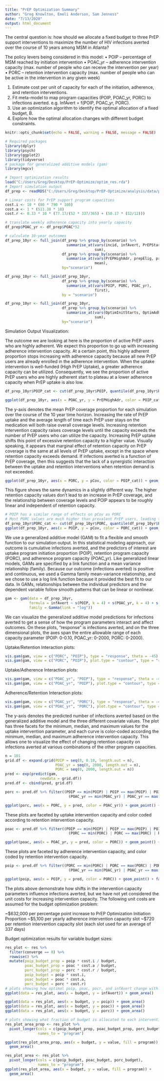 ```yaml
---
title: "PrEP Optimization Summary"
author: "Greg Knowlton, Emeli Anderson, Sam Jenness"
date: "7/13/2020"
output: html_document
---
```


The central question is: how should we allocate a fixed budget to three PrEP support interventions to maximize the number of HIV infections averted over the course of 10 years among MSM in Atlanta?

The policy levers being considered in this model:
•	POIP – percentage of MSM reached by initiation intervention
•	POAC_yr – adherence intervention capacity (max. number of people who can receive the intervention per year)
•	PORC – retention intervention capacity (max. number of people who can be active in the intervention in any given week)

1.	Estimate cost per unit of capacity for each of the initiation, adherence, and retention interventions. 
2.	Fit meta-model to map program capacities (POIP, POAC_yr, PORC) to infections averted. 
    e.g.  InfAvert = f(POIP, POAC_yr, PORC).
3.	Use an optimization algorithm to identify the optimal allocation of a fixed budget, B.
4.	Explore how the optimal allocation changes with different budget constraints.

```r
knitr::opts_chunk$set(echo = FALSE, warning = FALSE, message = FALSE)

# Required packages
library(dplyr)
library(psych)
library(ggplot2)
library(tidyverse)
# package for generalized additive models (gam)
library(mgcv)

# Import optimization results
load("C:/Users/Greg/Desktop/PrEP-Optimize/optim_res.rda")
# Import simulation output
df_prep <- readRDS("C:/Users/Greg/Desktop/PrEP-Optimize/analysis/data/prepOptim-Yearly-v4-1000sets-250per.rds")

# Linear costs for PrEP support program capacities
cost.i <- 10 * (80 * 790 * 100)
cost.a <- 1 * (511.38 * 10)
cost.r <- 0.33 * 10 * (77.17/(52 * 337/365) + (50.17 * (52/12)))
```

```r
# translate weekly adherence capacity into yearly capacity
df_prep$POAC_yr <- df_prep$POAC*52

# calculate 10-year outcomes
df_prep_10yr <- full_join(df_prep %>% group_by(scenario) %>%
                            summarise_at(vars(incid, infAvert, PrEPStarts),
                                         sum),
                          df_prep %>% group_by(scenario) %>%
                            summarise_at(vars(PrEPHighAdr, prepElig, prepCurr, pCov, PrEPHighAdr),
                                         mean),
                          by="scenario")

df_prep_10yr <- full_join(df_prep_10yr,
                          df_prep %>% group_by(scenario) %>%
                            summarise_at(vars(POIP, PORC, POAC_yr),
                                         first),
                          by = "scenario")

df_prep_10yr <- full_join(df_prep_10yr,
                          df_prep %>% group_by(scenario) %>%
                            summarise_at(vars(OptimInitStarts, OptimAdhrStarts, OptimRetnStarts),
                                         sum),
                          by="scenario")
```

Simulation Output Visualization:

The outcome we are looking at here is the proportion of active PrEP users who are highly adherent. We expect this proportion to go up with increasing adherence intervention capacity. At a certain point, this highly adherent proportion stops increasing with adherence capacity because all new PrEP users are already enrolled in the adherence intervention. When the uptake intervention is well-funded (High PrEP Uptake), a greater adherence capacity can be utilized. Consequently, we see the proportion of active PrEP users who are highly adherent start to plateau at a lower adherence capacity when PrEP uptake is also low.

```r

df_prep_10yr$POIP_cat <- cut(df_prep_10yr$POIP, quantile(df_prep_10yr$POIP, c(0, .25, .75, 1)), labels = c("Low PrEP Uptake", "Medium PrEP Uptake", "High PrEP Uptake"), include.lowest = TRUE)

ggplot(df_prep_10yr, aes(x = POAC_yr, y = PrEPHighAdr, color = POIP_cat)) + geom_jitter() + scale_color_manual(values = c("#D55E00", "#999999", "#009E73"))
```
The y-axis denotes the mean PrEP coverage proportion for each simulation over the course of the 10 year time horizon. Increasing the rate of PrEP uptake and the average length of time each PrEP user stays on the medication will both raise overall coverage levels. Increasing retention intervention capacity raises coverage levels until the capacity exceeds the number of PrEP users who can utilize the capacity. Increasing PrEP uptake shifts this point of excessive retention capacity to a higher value. Visually speaking, it appears that marginal effect of retention capacity on PrEP coverage is the same at all levels of PrEP uptake, except in the space where retention capacity exceeds demand. If infections averted is a function of PrEP coverage, then this suggests that the lack of a synergistic interaction between the uptake and retention interventions when retention demand is not exceeded.

```r
ggplot(df_prep_10yr, aes(x = PORC, y = pCov, color = POIP_cat)) + geom_jitter() + scale_color_manual(values = c("#D55E00", "#999999", "#009E73"))
```
This figure shows the same dynamics in a slightly different way. The higher retention capacity values don't lead to an increase in PrEP coverage, and the relationship between coverage levels and POIP appears to be roughly linear and independent of retention capacity. 

```r
# POIP has a similar range of effects on pCov as PORC
# Most PORC values are much higher than prevalent PrEP users, leading to thick band
df_prep_10yr$PORC_cat <- cut(df_prep_10yr$PORC, quantile(df_prep_10yr$PORC, c(0, .25, .75, 1)), labels = c("Low Retention Capacity", "Medium Retention", "High Retention Capacity"), include.lowest = TRUE)
ggplot(df_prep_10yr, aes(x = POIP, y = pCov, color = PORC_cat)) + geom_jitter() + scale_color_manual(values = c("#D55E00", "#999999", "#009E73"))
```
We use a generalized additive model (GAM) to fit a flexible and smooth function to our simulation output. In this statistical modeling approach, our outcome is cumulative infections averted, and the predictors of interest are uptake program initiation proportion (POIP), retention program capacity (PORC), and adherence program capacity (POAC_yr). Like generalized linear models, GAMs are specified by a link function and a mean variance relationship (family). Because our outcome (infections averted) is positive and continuous, we used a Gamma family mean-variance relationship, and we chose to use a log link function because it provided the best fit to our data. In GAMs, relationships between the individual predictors and the dependent variable follow smooth patterns that can be linear or nonlinear. 

```r
gam <- gam(data = df_prep_10yr,
           formula = infAvert ~ s(POIP, k = 4) + s(POAC_yr, k = 4) + s(PORC, k = 4) + ti(POIP, PORC, k = 4) + ti(POIP, POAC_yr, k = 4) + ti(PORC, POAC_yr, k = 4),
           family = Gamma(link = "log"))
```


We can visualize the generalized additive model predictions for infections averted to get a sense of how the program parameters interact and affect outcomes. On these plots, "response" is infections averted, and on the three dimensional plots, the axes span the entire allowable range of each capacity parameter (POIP: 0-0.10, POAC_yr: 0-2000, PORC: 0-2000). 

Uptake/Retention Interaction plots:

```r
vis.gam(gam, view = c("PORC", "POIP"), type = "response", theta = -45)
vis.gam(gam, view = c("PORC", "POIP"), plot.type = "contour", type = "response")
```

Uptake/Adherence Interaction plots:

```r
vis.gam(gam, view = c("POAC_yr", "POIP"), type = "response", theta = -45)
vis.gam(gam, view = c("POAC_yr", "POIP"), plot.type = "contour", type = "response")
```

Adherence/Retention Interaction plots:

```r
vis.gam(gam, view = c("POAC_yr", "PORC"), type = "response", theta = -45)
vis.gam(gam, view = c("POAC_yr", "PORC"), plot.type = "contour", type = "response")
```

The y-axis denotes the predicted number of infections averted based on the generalized additive model and the three different covariate values. The plot has three facets for the minimum, median, and maximum values for the uptake intervention parameter, and each curve is color-coded according the minimum, median, and maximum adherence intervention capacity. This allows one to visualize the effect of changing retention capacity on infections averted at various combinations of the other program capacities.

```r
n = 101
grid.df <- expand.grid(POIP = seq(0, 0.10, length.out = n),
                       POAC_yr = seq(0, 2000, length.out = n),
                       PORC = seq(0, 2000, length.out = n))
pred <- exp(predict(gam,
                newdata = grid.df))
pred.df <- cbind(pred, grid.df)

porc <- pred.df %>% filter((POIP == min(POIP) | POIP == max(POIP) | POIP == median(POIP)) &
                             (POAC_yr == min(POAC_yr) | POAC_yr == max(POAC_yr) | POAC_yr == median(POAC_yr)))

ggplot(porc, aes(x = PORC, y = pred, color = POAC_yr)) + geom_point() + facet_wrap(.~as.factor(POIP))
```

These plots are faceted by uptake intervention capacity and color coded according to retention intervention capacity.


```r
poac <- pred.df %>% filter((POIP == min(POIP) | POIP == max(POIP) | POIP == median(POIP)) &
                             (PORC == min(PORC) | PORC == max(PORC) | PORC == median(PORC)))

ggplot(poac, aes(x = POAC_yr, y = pred, color = PORC)) + geom_point() + facet_wrap(.~as.factor(POIP))
```

These plots are faceted by adherence intervention capacity, and color coded by retention intervention capacity.


```r
poip <- pred.df %>% filter((PORC == min(PORC) | PORC == max(PORC) | PORC == median(PORC)) &
                             (POAC_yr == min(POAC_yr) | POAC_yr == max(POAC_yr) | POAC_yr == median(POAC_yr)))

ggplot(poip, aes(x = POIP, y = pred, color = PORC)) + geom_point() + facet_wrap(.~as.factor(POAC_yr))
```

The plots above demonstrate how shifts in the intervention capacity parameters influence infections averted, but we have not yet considered the unit costs for increasing intervention capacity. The following unit costs are assumed for the budget optimization problem:

~$632,000 per percentage point increase to PrEP Optimization Initiation Proportion
~$5,100 per yearly adherence intervention capacity slot
~$720 per retention intervention capacity slot (each slot used for an average of 337 days)

Budget optimization results for variable budget sizes:

```r
res_plot <- res %>%
  filter(converge == 0) %>%
  rowwise() %>%
  mutate(poip_budget_prop = poip * cost.i / budget,
         poac_budget_prop = poac * cost.a / budget,
         porc_budget_prop = porc * cost.r / budget,
         poip_budget = poip * cost.i,
         poac_budget = poac * cost.a,
         porc_budget = porc * cost.r)
# plots showing how optimal poip, poac, pocr, and infAvert change with budget constraint
ggplot(data = res_plot, aes(x = budget, y = infAvert)) + geom_area()
```

```r
ggplot(data = res_plot, aes(x = budget, y = poip)) + geom_area()
ggplot(data = res_plot, aes(x = budget, y = poac)) + geom_area()
ggplot(data = res_plot, aes(x = budget, y = porc)) + geom_area()
```


```r
# plots showing what fraction of budget is allocated to each intervention as a function of budget constraint
res_plot_area_prop <- res_plot %>%
  pivot_longer(cols = c(poip_budget_prop, poac_budget_prop, porc_budget_prop),
               names_to = "program")

ggplot(res_plot_area_prop, aes(x = budget, y = value, fill = program)) +
  geom_area()
```

```r
res_plot_area <- res_plot %>%
  pivot_longer(cols = c(poip_budget, poac_budget, porc_budget),
               names_to = "program")
ggplot(res_plot_area, aes(x = budget, y = value, fill = program)) +
  geom_area()
```



